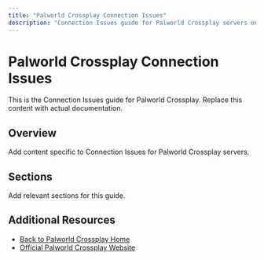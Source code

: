 ```yaml
---
title: "Palworld Crossplay Connection Issues"
description: "Connection Issues guide for Palworld Crossplay servers on XGamingServer"
---
```


# Palworld Crossplay Connection Issues

This is the Connection Issues guide for Palworld Crossplay. Replace this content with actual documentation.

## Overview

Add content specific to Connection Issues for Palworld Crossplay servers.

## Sections

Add relevant sections for this guide.

## Additional Resources

- [Back to Palworld Crossplay Home](./index)
- [Official Palworld Crossplay Website](https://example.com)
